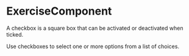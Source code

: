

<Meta component={ExerciseComponent} title="Lessons/06 - Controlled Components Pattern/Exercise" />

# ExerciseComponent

A checkbox is a square box that can be activated or deactivated when ticked. 

Use checkboxes to select one or more options from a list of choices.
